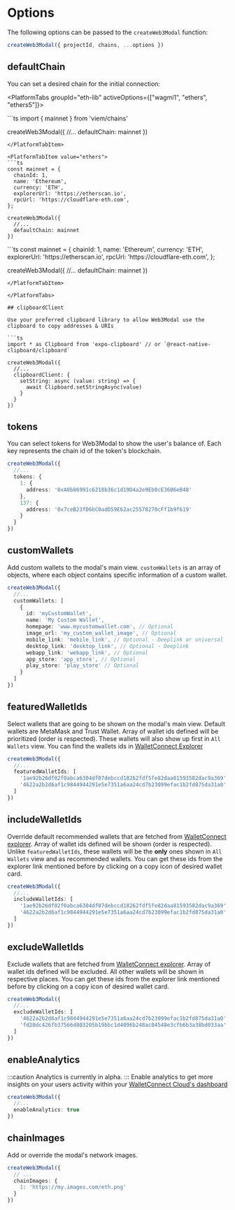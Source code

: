 
# Options

The following options can be passed to the `createWeb3Modal` function:

```ts
createWeb3Modal({ projectId, chains, ...options })
```

## defaultChain

You can set a desired chain for the initial connection:

<PlatformTabs groupId="eth-lib" activeOptions={["wagmi1", "ethers", "ethers5"]}>

<PlatformTabItem value="wagmi1">
```ts
  import { mainnet } from 'viem/chains'

  createWeb3Modal({
    //...
    defaultChain: mainnet
  })
```
</PlatformTabItem>

<PlatformTabItem value="ethers">
```ts
const mainnet = {
  chainId: 1,
  name: 'Ethereum',
  currency: 'ETH',
  explorerUrl: 'https://etherscan.io',
  rpcUrl: 'https://cloudflare-eth.com',
};

createWeb3Modal({
  //...
  defaultChain: mainnet
})
```
</PlatformTabItem>

<PlatformTabItem value="ethers5">
```ts
const mainnet = {
  chainId: 1,
  name: 'Ethereum',
  currency: 'ETH',
  explorerUrl: 'https://etherscan.io',
  rpcUrl: 'https://cloudflare-eth.com',
};

createWeb3Modal({
  //...
  defaultChain: mainnet
})
```
</PlatformTabItem>

</PlatformTabs>

## clipboardClient

Use your preferred clipboard library to allow Web3Modal use the clipboard to copy addresses & URIs

```ts
import * as Clipboard from 'expo-clipboard' // or `@react-native-clipboard/clipboard`

createWeb3Modal({
  //...
  clipboardClient: {
    setString: async (value: string) => {
      await Clipboard.setStringAsync(value)
    }
  }
})
```

## tokens

You can select tokens for Web3Modal to show the user's balance of. Each key represents the chain id of the token's blockchain.

```ts
createWeb3Modal({
  //...
  tokens: {
    1: {
      address: '0xA0b86991c6218b36c1d19D4a2e9Eb0cE3606eB48'
    },
    137: {
      address: '0x7ceB23fD6bC0adD59E62ac25578270cFf1b9f619'
    }
  }
})
```

## customWallets

Add custom wallets to the modal's main view. `customWallets` is an array of objects, where each object contains specific information of a custom wallet.

```ts
createWeb3Modal({
  //...
  customWallets: [
    {
      id: 'myCustomWallet',
      name: 'My Custom Wallet',
      homepage: 'www.mycustomwallet.com', // Optional
      image_url: 'my_custom_wallet_image', // Optional
      mobile_link: 'mobile_link', // Optional - Deeplink or universal
      desktop_link: 'desktop_link', // Optional - Deeplink
      webapp_link: 'webapp_link', // Optional
      app_store: 'app_store', // Optional
      play_store: 'play_store' // Optional
    }
  ]
})
```

## featuredWalletIds

Select wallets that are going to be shown on the modal's main view. Default wallets are MetaMask and Trust Wallet.
Array of wallet ids defined will be prioritized (order is respected).
These wallets will also show up first in `All Wallets` view.
You can find the wallets ids in [WalletConnect Explorer](https://walletconnect.com/explorer?type=wallet)

```ts
createWeb3Modal({
  //...
  featuredWalletIds: [
    '1ae92b26df02f0abca6304df07debccd18262fdf5fe82daa81593582dac9a369', // Rainbow
    '4622a2b2d6af1c9844944291e5e7351a6aa24cd7b23099efac1b2fd875da31a0' // Trust
  ]
})
```

## includeWalletIds

Override default recommended wallets that are fetched from [WalletConnect explorer](https://walletconnect.com/explorer?type=wallet).
Array of wallet ids defined will be shown (order is respected).
Unlike `featuredWalletIds`, these wallets will be the **only** ones shown in `All Wallets` view and as recommended wallets.
You can get these ids from the explorer link mentioned before by clicking on a copy icon of desired wallet card.

```ts
createWeb3Modal({
  //...
  includeWalletIds: [
    '1ae92b26df02f0abca6304df07debccd18262fdf5fe82daa81593582dac9a369', // Rainbow
    '4622a2b2d6af1c9844944291e5e7351a6aa24cd7b23099efac1b2fd875da31a0' // Trust
  ]
})
```

## excludeWalletIds

Exclude wallets that are fetched from [WalletConnect explorer](https://walletconnect.com/explorer?type=wallet).
Array of wallet ids defined will be excluded.
All other wallets will be shown in respective places.
You can get these ids from the explorer link mentioned before by clicking on a copy icon of desired wallet card.

```ts
createWeb3Modal({
  //...
  excludeWalletIds: [
    '4622a2b2d6af1c9844944291e5e7351a6aa24cd7b23099efac1b2fd875da31a0', // Trust
    'fd20dc426fb37566d803205b19bbc1d4096b248ac04548e3cfb6b3a38bd033aa' // Coinbase
  ]
})
```
## enableAnalytics
:::caution
  Analytics is currently in alpha. 
:::
Enable analytics to get more insights on your users activity within your [WalletConnect Cloud's dashboard](https://cloud.walletconnect.com)

```ts
createWeb3Modal({
  //...
  enableAnalytics: true
})
```

## chainImages

Add or override the modal's network images.

```ts
createWeb3Modal({
  // ...
  chainImages: {
    1: 'https://my.images.com/eth.png'
  }
})
```
